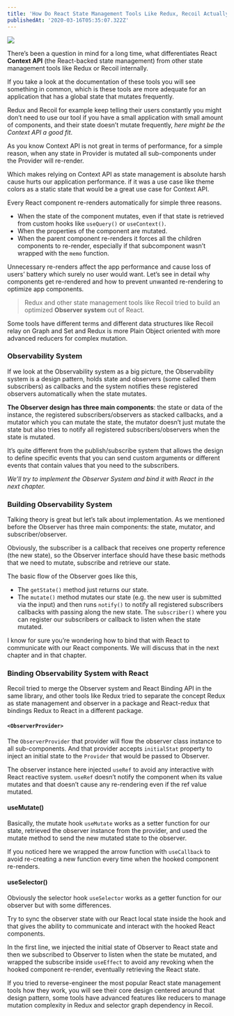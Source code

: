 ```yaml
---
title: 'How Do React State Management Tools Like Redux, Recoil Actually Work?'
publishedAt: '2020-03-16T05:35:07.322Z'
---
```


<img src="https://miro.medium.com/v2/resize:fit:4800/format:webp/1*DqmRsX32NbQjFbmVFnPZSg.jpeg" />

There’s been a question in mind for a long time, what differentiates React **Context API** (the React-backed state management) from other state management tools like Redux or Recoil internally.

<Spacer />

If you take a look at the documentation of these tools you will see something in common, which is these tools are more adequate for an application that has a global state that mutates frequently.

Redux and Recoil for example keep telling their users constantly you might don’t need to use our tool if you have a small application with small amount of components, and their state doesn’t mutate frequently, *here might be the Context API a good fit*.

As you know Context API is not great in terms of performance, for a simple reason, when any state in Provider is mutated all sub-components under the Provider will re-render.

Which makes relying on Context API as state management is absolute harsh cause hurts our application performance. if it was a use case like theme colors as a static state that would be a great use case for Context API.

Every React component re-renders automatically for simple three reasons.

- When the state of the component mutates, even if that state is retrieved from custom hooks like `useQuery()` or `useContext()`.
- When the properties of the component are mutated.
- When the parent component re-renders it forces all the children components to re-render, especially if that subcomponent wasn’t wrapped with the `memo` function.

Unnecessary re-renders affect the app performance and cause loss of users’ battery which surely no user would want. Let’s see in detail why components get re-rendered and how to prevent unwanted re-rendering to optimize app components.

> Redux and other state management tools like Recoil tried to build an optimized **Observer system** out of React.

Some tools have different terms and different data structures like Recoil relay on Graph and Set and Redux is more Plain Object oriented with more advanced reducers for complex mutation.

### Observability System

If we look at the Observability system as a big picture, the Observability system is a design pattern, holds state and observers (some called them subscribers) as callbacks and the system notifies these registered observers automatically when the state mutates.

**The Observer design has three main components**: the state or data of the instance, the registered subscribers/observers as stacked callbacks, and a mutator which you can mutate the state, the mutator doesn’t just mutate the state but also tries to notify all registered subscribers/observers when the state is mutated.

It’s quite different from the publish/subscribe system that allows the design to define specific events that you can send custom arguments or different events that contain values that you need to the subscribers.

*We’ll try to implement the Observer System and bind it with React in the next chapter.*

### Building Observability System

Talking theory is great but let’s talk about implementation. As we mentioned before the Observer has three main components: the state, mutator, and subscriber/observer.

Obviously, the subscriber is a callback that receives one property reference (the new state), so the Observer interface should have these basic methods that we need to mutate, subscribe and retrieve our state.

<Gist id="2f9602e43eeab8186bbbd88de7ec60ad" />

The basic flow of the Observer goes like this,

- The `getState()` method just returns our state.
- The `mutate()` method mutates our state (e.g. the new user is submitted via the input) and then runs `notify()` to notify all registered subscribers callbacks with passing along the new state.
The `subscriber()` where you can register our subscribers or callback to listen when the state mutated.

I know for sure you’re wondering how to bind that with React to communicate with our React components. We will discuss that in the next chapter and in that chapter.

<Gist id="0d75909fe651da9854325d2981e414bc" />

### Binding Observability System with React

Recoil tried to merge the Observer system and React Binding API in the same library, and other tools like Redux tried to separate the concept Redux as state management and observer in a package and React-redux that bindings Redux to React in a different package.

#### `<ObserverProvider>`

The `ObserverProvider` that provider will flow the observer class instance to all sub-components. And that provider accepts `initialStat` property to inject an initial state to the `Provider` that would be passed to Observer.

<Gist id="1eb1e3755efd16b6eb73a4ea66e29046" />

The observer instance here injected `useRef` to avoid any interactive with React reactive system. `useRef` doesn’t notify the component when its value mutates and that doesn’t cause any re-rendering even if the ref value mutated.

<Gist id="d7c48b994387f135da7cbfee5337b1be" />


#### useMutate()

Basically, the mutate hook `useMutate` works as a setter function for our state, retrieved the observer instance from the provider, and used the mutate method to send the new mutated state to the observer.

If you noticed here we wrapped the arrow function with `useCallback` to avoid re-creating a new function every time when the hooked component re-renders.

<Gist id="f86352438f528d0508d723a38555206f" />

#### useSelector()

Obviously the selector hook `useSelector` works as a getter function for our observer but with some differences.

Try to sync the observer state with our React local state inside the hook and that gives the ability to communicate and interact with the hooked React components.

In the first line, we injected the initial state of Observer to React state and then we subscribed to Observer to listen when the state be mutated, and wrapped the subscribe inside `useEffect` to avoid any revoking when the hooked component re-render, eventually retrieving the React state.

<Gist id="eb1cff561d3757dd9103630f115e43bf" />

If you tried to reverse-engineer the most popular React state management tools how they work, you will see their core design centered around that design pattern, some tools have advanced features like reducers to manage mutation complexity in Redux and selector graph dependency in Recoil.